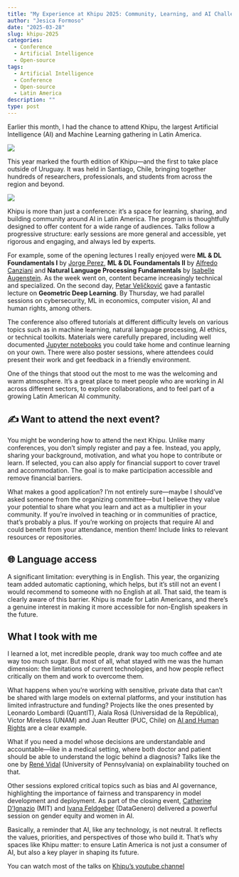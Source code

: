 ```yaml
---
title: "My Experience at Khipu 2025: Community, Learning, and AI Challenges️"
author: "Jesica Formoso"
date: "2025-03-28"
slug: khipu-2025
categories:
  - Conference
  - Artificial Intelligence
  - Open-source
tags:
  - Artificial Intelligence
  - Conference
  - Open-source
  - Latin America
description: ""
type: post
---
```


Earlier this month, I had the chance to attend Khipu, the largest Artificial Intelligence (AI) and Machine Learning gathering in Latin America. 

![](../../images/khipu-2025.png)

This year marked the fourth edition of Khipu—and the first to take place outside of Uruguay. It was held in Santiago, Chile, bringing together hundreds of researchers, professionals, and students from across the region and beyond.

![](../../images/mapa-asistentes.jpeg)

Khipu is more than just a conference: it’s a space for learning, sharing, and building community around AI in Latin America. The program is thoughtfully designed to offer content for a wide range of audiences. Talks follow a progressive structure: early sessions are more general and accessible, yet rigorous and engaging, and always led by experts.

For example, some of the opening lectures I really enjoyed were **ML & DL Foundamentals I** by [Jorge Perez](https://www.youtube.com/@JorgePerez-pt3qg), **ML & DL Foundamentals II** by [Alfredo Canziani](https://atcold.github.io/) and **Natural Language Processing Fundamentals** by [Isabelle Augenstein](https://isabelleaugenstein.github.io/). As the week went on, content became increasingly technical and specialized. On the second day, [Petar Veličković](https://petar-v.com/) gave a fantastic lecture on **Geometric Deep Learning**. By Thursday, we had parallel sessions on cybersecurity, ML in economics, computer vision, AI and human rights, among others. 

The conference also offered tutorials at different difficulty levels on various topics such as in machine learning, natural language processing, AI ethics, or technical toolkits. Materials were carefully prepared, including well documented [Jupyter notebooks](https://github.com/khipu-ai/practicals-2025) you could take home and continue learning on your own. There were also poster sessions, where attendees could present their work and get feedback in a friendly environment.

One of the things that stood out the most to me was the welcoming and warm atmosphere. It's a great place to meet people who are working in AI across different sectors, to explore collaborations, and to feel part of a growing Latin American AI community.

## ✍️ Want to attend the next event?

You might be wondering how to attend the next Khipu. Unlike many conferences, you don’t simply register and pay a fee. Instead, you apply, sharing your background, motivation, and what you hope to contribute or learn. If selected, you can also apply for financial support to cover travel and accommodation. The goal is to make participation accessible and remove financial barriers.

What makes a good application? I’m not entirely sure—maybe I should’ve asked someone from the organizing committee—but I believe they value your potential to share what you learn and act as a multiplier in your community. If you're involved in teaching or in communities of practice, that’s probably a plus. If you're working on projects that require AI and could benefit from your attendance, mention them! Include links to relevant resources or repositories.

## 🌐 Language access

A significant limitation: everything is in English. This year, the organizing team added automatic captioning, which helps, but it’s still not an event I would recommend to someone with no English at all. That said, the team is clearly aware of this barrier. Khipu is made for Latin Americans, and there’s a genuine interest in making it more accessible for non-English speakers in the future.


##  What I took with me

I learned a lot, met incredible people, drank way too much coffee and ate way too much sugar. But most of all, what stayed with me was the human dimension: the limitations of current technologies, and how people reflect critically on them and work to overcome them.

What happens when you're working with sensitive, private data that can't be shared with large models on external platforms, and your institution has limited infrastructure and funding?  Projects like the ones presented by Leonardo Lombardi (QuantIT), Aiala Rosá (Universidad de la República), Victor Mireless (UNAM) and Juan Reutter (PUC, Chile) on [AI and Human Rights](https://www.youtube.com/watch?v=BLt2egXElBc&ab_channel=KHIPUAI) are a clear example. 

What if you need a model whose decisions are understandable and accountable—like in a medical setting, where both doctor and patient should be able to understand the logic behind a diagnosis? Talks like the one by [René Vidal](http://vision.jhu.edu/rvidal.html) (University of Pennsylvania) on explainability  touched on that. 

Other sessions explored critical topics such as bias and AI governance, highlighting the importance of fairness and transparency in model development and deployment. As part of the closing event, [Catherine D’Ignazio](https://www.media.mit.edu/people/dignazio/overview/) (MIT) and [Ivana Feldgeber](https://datagenero.org/equipo/ivana-feldfeber/) (DataGenero) delivered a powerful session on gender equity and women in AI.

Basically, a reminder that AI, like any technology, is not neutral. It reflects the values, priorities, and perspectives of those who build it. That’s why spaces like Khipu matter: to ensure Latin America is not just a consumer of AI, but also a key player in shaping its future.


You can watch most of the talks on [Khipu's youtube channel](https://www.youtube.com/@khipu_ai)